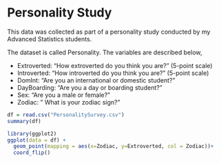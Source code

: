 # Personality Study
This data was collected as part of a personality study conducted by my Advanced Statistics students.

The dataset is called Personality. The variables are described below,

* Extroverted: "How extroverted do you think you are?" (5-point scale)
* Introverted: "How introverted do you think you are?" (5-point scale)
* DomInt: "Are you an international or domestic student?"
* DayBoarding: "Are you a day or boarding student?"
* Sex: "Are you a male or female?"
* Zodiac: " What is your zodiac sign?"

```r
df = read.csv("PersonalitySurvey.csv")
summary(df)
```


```r
library(ggplot2)
ggplot(data = df) + 
  geom_point(mapping = aes(x=Zodiac, y=Extroverted, col = Zodiac))+
  coord_flip()
  
```
